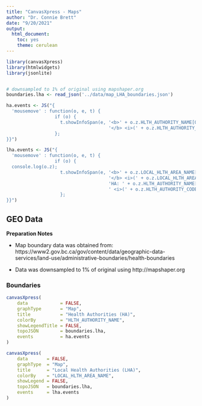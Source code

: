 ```yaml
---
title: "CanvasXpress - Maps"
author: "Dr. Connie Brett"
date: "9/20/2021"
output: 
  html_document: 
    toc: yes
    theme: cerulean
---
```


```r

library(canvasXpress)
library(htmlwidgets)
library(jsonlite)


# downsampled to 1% of original using mapshaper.org
boundaries.lha <- read_json('../data/map_LHA_boundaries.json')

ha.events <- JS("{
  'mousemove' : function(o, e, t) {
                  if (o) {
                    t.showInfoSpan(e, '<b>' + o.z.HLTH_AUTHORITY_NAME[0] + 
                                      '</b> <i>(' + o.z.HLTH_AUTHORITY_CODE[0] + ')</i>');
                  };
}}")

lha.events <- JS("{
  'mousemove' : function(o, e, t) {
                  if (o) {
  console.log(o.z);
                    t.showInfoSpan(e, '<b>' + o.z.LOCAL_HLTH_AREA_NAME[0] + 
                                      '</b> <i>(' + o.z.LOCAL_HLTH_AREA_CODE[0] + ')</i><br/>' +
                                      'HA: ' + o.z.HLTH_AUTHORITY_NAME[0] + 
                                      ' <i>(' + o.z.HLTH_AUTHORITY_CODE[0] + ')</i>');
                    };
}}")

```

## GEO Data 

**Preparation Notes**

* Map boundary data was obtained from:
https://www2.gov.bc.ca/gov/content/data/geographic-data-services/land-use/administrative-boundaries/health-boundaries

* Data was downsampled to 1% of original using http://mapshaper.org


### Boundaries

```r
canvasXpress(
    data            = FALSE,
    graphType       = "Map",
    title           = "Health Authorities (HA)",
    colorBy         = "HLTH_AUTHORITY_NAME",
    showLegendTitle = FALSE,
    topoJSON        = boundaries.lha,
    events          = ha.events
)
```


```r
canvasXpress(
    data       = FALSE,
    graphType  = "Map",
    title      = "Local Health Authorities (LHA)",
    colorBy    = "LOCAL_HLTH_AREA_NAME",
    showLegend = FALSE,
    topoJSON   = boundaries.lha,
    events     = lha.events
)
```
